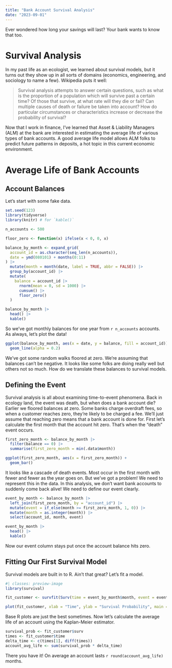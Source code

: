 ```yaml
---
title: "Bank Account Survival Analysis"
date: "2023-09-01"
---
```


Ever wondered how long your savings will last?
Your bank wants to know that too.

# Survival Analysis

In my past life as an ecologist, we learned about survival models, but it turns out they show up in all sorts of domains (economics, engineering, and sociology to name a few).
Wikipedia puts it well:

> Survival analysis attempts to answer certain questions, such as what is the proportion of a population which will survive past a certain time?
> Of those that survive, at what rate will they die or fail?
> Can multiple causes of death or failure be taken into account?
> How do particular circumstances or characteristics increase or decrease the probability of survival?

Now that I work in finance, I've learned that Asset & Liability Managers (ALM) at the bank are interested in estimating the average life of various types of bank accounts.
A good average life model allows ALM folks to predict future patterns in deposits, a hot topic in this current economic environment.

# Average Life of Bank Accounts

## Account Balances

Let's start with some fake data.

```r
set.seed(123)
library(tidyverse)
library(knitr) # for `kable()`

n_accounts <- 500

floor_zero <- function(x) ifelse(x < 0, 0, x)

balance_by_month <- expand_grid(
  account_id = as.character(seq_len(n_accounts)), 
  date = ymd(080101) + months(0:11)
) |> 
  mutate(month = month(date, label = TRUE, abbr = FALSE)) |> 
  group_by(account_id) |> 
  mutate(
    balance = account_id |> 
      rnorm(mean = 0, sd = 1000) |> 
      cumsum() |> 
      floor_zero()
  )

balance_by_month |> 
  head() |> 
  kable()
```

So we've got monthly balances for one year from `r n_accounts` accounts.
As always, let's plot the data!

```r
ggplot(balance_by_month, aes(x = date, y = balance, fill = account_id)) +
  geom_line(alpha = 0.2)
```

We've got some random walks floored at zero.
We're assuming that balances can't be negative.
It looks like some folks are doing really well but others not so much.
How do we translate these balances to survival models.

## Defining the Event

Survival analysis is all about examining time-to-event phenomena.
Back in ecology land, the event was death, but when does a bank account die?
Earlier we floored balances at zero.
Some banks charge overdraft fees, so when a customer reaches zero, they're likely to be charged a fee.
We'll just assume that reaching zero means that a bank account is done for.
First let's calculate the first month that the account hit zero.
That's when the "death" event occurs.

```r
first_zero_month <- balance_by_month |> 
  filter(balance == 0) |> 
  summarise(first_zero_month = min(.data$month))

ggplot(first_zero_month, aes(x = first_zero_month)) + 
  geom_bar()
```

It looks like a cascade of death events.
Most occur in the first month with fewer and fewer as the year goes on.
But we've got a problem!
We need to represent this in the data.
In this analysis, we don't want bank accounts to suddenly come back alive!
We need to define our event clearly.

```r
event_by_month <- balance_by_month |> 
  left_join(first_zero_month, by = "account_id") |> 
  mutate(event = if_else(month >= first_zero_month, 1, 0)) |> 
  mutate(month = as.integer(month)) |> 
  select(account_id, month, event)

event_by_month |> 
  head() |> 
  kable()
```

Now our event column stays put once the account balance hits zero.

## Fitting Our First Survival Model

Survival models are built in to R.
Ain't that great?
Let's fit a model.

```r
#| classes: preview-image
library(survival)

fit_customer <- survfit(Surv(time = event_by_month$month, event = event_by_month$event) ~ 1)

plot(fit_customer, xlab = "Time", ylab = "Survival Probability", main = "Survival Curve for Customers")
```

Base R plots are just the best sometimes.
Now let's calculate the average life of an account using the Kaplan-Meier estimator.

```r
survival_prob <- fit_customer$surv
times <- fit_customer$time
delta_time <- c(times[1], diff(times))
account_avg_life <- sum(survival_prob * delta_time)
```

There you have it!
On average an account lasts `r round(account_avg_life)` months.
